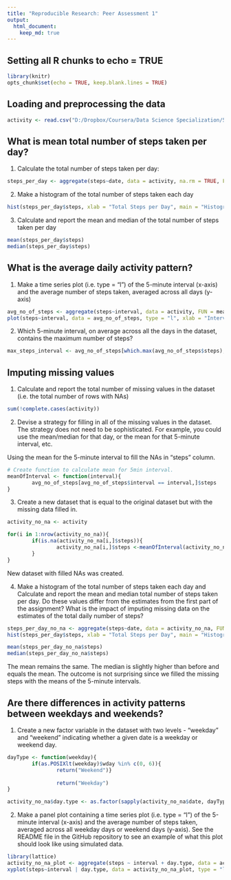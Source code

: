 ```yaml
---
title: "Reproducible Research: Peer Assessment 1"
output: 
  html_document:
    keep_md: true
---
```


## Setting all R chunks to echo = TRUE
```r
library(knitr)
opts_chunk$set(echo = TRUE, keep.blank.lines = TRUE)
```



## Loading and preprocessing the data

```r
activity <- read.csv("D:/Dropbox/Coursera/Data Science Specialization/5. Reproducible Research/Project1/git/RepData_PeerAssessment1/activity.csv", header = TRUE)
```



## What is mean total number of steps taken per day?
1. Calculate the total number of steps taken per day:
```r
steps_per_day <- aggregate(steps~date, data = activity, na.rm = TRUE, FUN = sum)

```


2. Make a histogram of the total number of steps taken each day
```r
hist(steps_per_day$steps, xlab = "Total Steps per Day", main = "Histogram of Steps per Day")

```


3. Calculate and report the mean and median of the total number of steps taken per day
```r
mean(steps_per_day$steps)
median(steps_per_day$steps)

```



## What is the average daily activity pattern?
1. Make a time series plot (i.e. type = "l") of the 5-minute interval (x-axis) and the average number of steps taken, averaged across all days (y-axis)

```r
avg_no_of_steps <- aggregate(steps~interval, data = activity, FUN = mean, na.rm = TRUE)
plot(steps~interval, data = avg_no_of_steps, type = "l", xlab = "Interval", ylab = "Steps", main = "No. of Steps per Interval")

```


2. Which 5-minute interval, on average across all the days in the dataset, contains the maximum number of steps?
```r
max_steps_interval <- avg_no_of_steps[which.max(avg_no_of_steps$steps),]$interval

```



## Imputing missing values
1. Calculate and report the total number of missing values in the dataset (i.e. the total number of rows with NAs)
```r
sum(!complete.cases(activity))

```


2. Devise a strategy for filling in all of the missing values in the dataset. The strategy does not need to be sophisticated. For example, you could use the mean/median for that day, or the mean for that 5-minute interval, etc.

Using the mean for the 5-minute interval to fill the NAs in "steps" column.

```r
# Create function to calculate mean for 5min interval.
meanOfInterval <- function(interval){
        avg_no_of_steps[avg_no_of_steps$interval == interval,]$steps
}

```


3. Create a new dataset that is equal to the original dataset but with the missing data filled in.

```r
activity_no_na <- activity

for(i in 1:nrow(activity_no_na)){
        if(is.na(activity_no_na[i,]$steps)){
                activity_no_na[i,]$steps <-meanOfInterval(activity_no_na[i,]$interval)
        }
}

```
New dataset with filled NAs was created.


4. Make a histogram of the total number of steps taken each day and Calculate and report the mean and median total number of steps taken per day. Do these values differ from the estimates from the first part of the assignment? What is the impact of imputing missing data on the estimates of the total daily number of steps?

```r
steps_per_day_no_na <- aggregate(steps~date, data = activity_no_na, FUN = sum)
hist(steps_per_day$steps, xlab = "Total Steps per Day", main = "Histogram of Steps per Day with Imputed NAs")

mean(steps_per_day_no_na$steps)
median(steps_per_day_no_na$steps)

```

The mean remains the same. 
The median is slightly higher than before and equals the mean.
The outcome is not surprising since we filled the missing steps with the means of the 5-minute intervals. 



## Are there differences in activity patterns between weekdays and weekends?
1. Create a new factor variable in the dataset with two levels - "weekday" and "weekend" indicating whether a given date is a weekday or weekend day.


```r
dayType <- function(weekday){
        if(as.POSIXlt(weekday)$wday %in% c(0, 6)){
                return("Weekend")}
           
                return("Weekday")
}

activity_no_na$day.type <- as.factor(sapply(activity_no_na$date, dayType))

```


2. Make a panel plot containing a time series plot (i.e. type = "l") of the 5-minute interval (x-axis) and the average number of steps taken, averaged across all weekday days or weekend days (y-axis). See the README file in the GitHub repository to see an example of what this plot should look like using simulated data.

```r
library(lattice)
activity_no_na_plot <- aggregate(steps ~ interval + day.type, data = activity_no_na, FUN = mean)
xyplot(steps~interval | day.type, data = activity_no_na_plot, type = "l", aspect = 1/2, ylab = "Number of Steps", xlab = "Interval")

```



